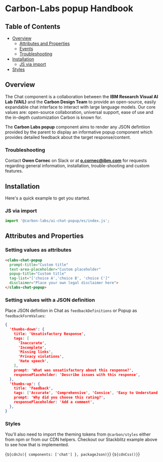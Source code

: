 
<Meta of={popupElementStories} />

# Carbon-Labs popup Handbook

## Table of Contents

- [Overview](#overview)
  - [Attributes and Properties](#attributes-and-properties)
  - [Events](#events)
  - [Troubleshooting](#troubleshooting)
- [Installation](#installation)
  - [JS via import](#js-via-import)
- [Styles](#styles)

## Overview 
<a id="overview"></a>

The Chat component is a collaboration between the **IBM Research Visual AI Lab (VAIL)** and the **Carbon Design Team** to provide an open-source, easily expandable chat interface to interact with large language models. Our core values are: open-source collaboration, universal support, ease of use and the in-depth customization Carbon is known for.

The **Carbon Labs popup** component aims to render any JSON defintiion provided by the parent to display an informative popup component which provides detailed feedback about the target response/content.

### Troubleshooting 
<a id="troubleshooting"></a> 

Contact **Owen Cornec** on Slack or at **o.cornec@ibm.com** for requests regarding general information, installation, trouble-shooting and custom features.

## Installation 
<a id="installation"></a>

Here's a quick example to get you started.

### JS via import 
<a id="js-via-import"></a>

```javascript
import '@carbon-labs/ai-chat-popup/es/index.js';
```

## Attributes and Properties 
<a id="attributes-and-properties"></a>
### Setting values as attributes
```html
<clabs-chat-popup
  prompt-title="Custom title"
  text-area-placeholder="Custom placeholder"
  popup-title="Custom title"
  tag-list="['choice A','choice B', 'choice C']"
  disclaimer="Place your own legal disclaimer here">
</clabs-chat-popup>
```
### Setting values with a JSON definition

Place JSON defintion in Chat as `feedbackDefinitions` or Popup as `feedbackFormValues`:
```json
{
  'thumbs-down': {
    title: 'Unsatisfactory Response',
    tags: [
      'Inaccurate',
      'Incomplete',
      'Missing links',
      'Privacy violations',
      'Hate speech',
    ],
    prompt: 'What was unsatisfactory about this response?',
    responsePlaceholder: 'Describe issues with this response',
  },
  'thumbs-up': {
    title: 'Feedback',
    tags: ['Accurate', 'Comprehensive', 'Consice', 'Easy to Understand'],
    prompt: 'Why did you choose this rating?',
    responsePlaceholder: 'Add a comment',
  },
}
```


### Styles

You'll also need to import the theming tokens from `@carbon/styles` either from
npm or from our CDN helpers. Checkout our Stackblitz example above to see how
that is implemented.

<Markdown>{`${cdnJs({ components: ['chat'] }, packageJson)}`}</Markdown>
<Markdown>{`${cdnCss()}`}</Markdown>
